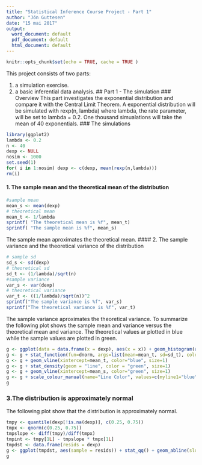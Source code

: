 ```yaml
---
title: "Statistical Inference Course Project - Part 1"
author: "Jón Guttesen"
date: "15 mai 2017"
output:
  word_document: default
  pdf_document: default
  html_document: default
---
```

```r
knitr::opts_chunk$set(echo = TRUE, cache = TRUE )
```
This project consists of two parts:

1. a simulation exercise.
2. a basic inferential data analysis.
## Part 1 - The simulation
### Overview
This part investigates the exponential distribution and compare it with the Central Limit Theorem. A exponential distribution will be simulated with rexp(n, lambda) where lambda, the rate parameter, will be set to lambda = 0.2. One thousand simualations will take the mean of 40 exponentials.
### The simulations
```r
library(ggplot2)
lambda <- 0.2
n <- 40
dexp <- NULL
nosim <- 1000
set.seed(1)
for( i in 1:nosim) dexp <- c(dexp, mean(rexp(n,lambda))) 
rm(i)
```
#### 1. The sample mean and the theoretical mean of the distribution
```r
#sample mean
mean_s <- mean(dexp)
# theoretical mean
mean_t <- 1/lambda
sprintf( "The theoretical mean is %f", mean_t)
sprintf( "The sample mean is %f", mean_s)
```
The sample mean aproximates the theoretical mean.
#### 2. The sample variance and the theoretical variance of the distribution
```r
# sample sd
sd_s <- sd(dexp)
# theoretical sd
sd_t <- (1/lambda)/sqrt(n)
#sample variance
var_s <- var(dexp)
# theoretical variance
var_t <- ((1/lambda)/sqrt(n))^2
sprintf("The sample variance is %f", var_s)
sprintf("The theoretical variance is %f", var_t)
```
The sample variance aproximates the theoretical variance. 
To summarize the following plot shows the sample mean and variance versus the theoretical mean and variance. The theoretical values ar plotted in blue while the sample values are plotted in green.
```r
g <- ggplot(data = data.frame(x = dexp), aes(x = x)) + geom_histogram(aes(y = ..density..), binwidth = lambda )
g <- g + stat_function(fun=dnorm, args=list(mean=mean_t, sd=sd_t), color="blue", size=1) 
g <- g + geom_vline(xintercept=mean_t, color="blue", size=1)
g <- g + stat_density(geom = "line", color = "green", size=1)
g <- g + geom_vline(xintercept=mean_s, color="green", size=1)
g <- g + scale_colour_manual(name="Line Color", values=c(myline1="blue", myline2="green"))
g
```
### 3.The distribution is approximately normal
The following plot show that the distribution is approximately normal.
```r
tmpy <- quantile(dexp[!is.na(dexp)], c(0.25, 0.75))
tmpx <- qnorm(c(0.25, 0.75))
tmpslope <- diff(tmpy)/diff(tmpx)
tmpint <- tmpy[1L] - tmpslope * tmpx[1L]
tmpdst <- data.frame(resids = dexp)
g <- ggplot(tmpdst, aes(sample = resids)) + stat_qq() + geom_abline(slope = tmpslope, intercept = tmpint, col="green")
g
```